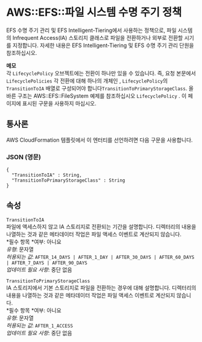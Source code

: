# AWS::EFS::파일 시스템 수명 주기 정책

EFS 수명 주기 관리 및 EFS Intelligent-Tiering에서 사용하는 정책으로, 파일 시스템의 Infrequent Access(IA) 스토리지 클래스로 파일을 전환하거나 외부로 전환할 시기를 지정합니다. 자세한 내용은 EFS Intelligent‐Tiering 및 EFS 수명 주기 관리 단원을 참조하십시오.

**메모**  
각 `LifecyclePolicy` 오브젝트에는 전환이 하나만 있을 수 있습니다. 즉, 요청 본문에서 `LifecyclePolicies` 각 전환에 대해 하나의 개체인 , `LifecyclePolicy`의 `TransitionToIA` 배열로 구성되어야 합니다`TransitionToPrimaryStorageClass`.
올바른 구조는 AWS::EFS::FileSystem 예제를 참조하십시오 `LifecyclePolicy` . 이 페이지에 표시된 구문을 사용하지 마십시오.

## 통사론

AWS CloudFormation 템플릿에서 이 엔터티를 선언하려면 다음 구문을 사용합니다.

### JSON (영문)

```
{
  "TransitionToIA" : String,
  "TransitionToPrimaryStorageClass" : String
}
```

## 속성

`TransitionToIA`  
 파일에 액세스하지 않고 IA 스토리지로 전환되는 기간을 설명합니다. 디렉터리의 내용을 나열하는 것과 같은 메타데이터 작업은 파일 액세스 이벤트로 계산되지 않습니다.  
*필수 항목 *여부: 아니요  
_유형_: 문자열  
_허용되는 값_: `AFTER_14_DAYS | AFTER_1_DAY | AFTER_30_DAYS | AFTER_60_DAYS | AFTER_7_DAYS | AFTER_90_DAYS`  
_업데이트 필요 사항_: 중단 없음

`TransitionToPrimaryStorageClass`  
IA 스토리지에서 기본 스토리지로 파일을 전환하는 경우에 대해 설명합니다. 디렉터리의 내용을 나열하는 것과 같은 메타데이터 작업은 파일 액세스 이벤트로 계산되지 않습니다.  
*필수 항목 *여부: 아니요  
_유형_: 문자열  
_허용되는 값_: `AFTER_1_ACCESS`  
_업데이트 필요 사항_: 중단 없음
